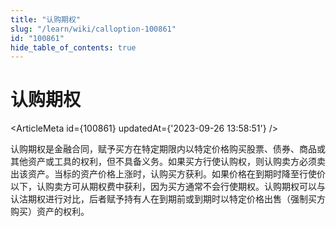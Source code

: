 ```yaml
---
title: "认购期权"
slug: "/learn/wiki/calloption-100861"
id: "100861"
hide_table_of_contents: true
---
```



# 认购期权

<ArticleMeta id={100861} updatedAt={'2023-09-26 13:58:51'} />
<div className='border-solid border-b border-t-0 my-4 border-[var(--ifm-color-gray-300)]' />

认购期权是金融合同，赋予买方在特定期限内以特定价格购买股票、债券、商品或其他资产或工具的权利，但不具备义务。如果买方行使认购权，则认购卖方必须卖出该资产。当标的资产价格上涨时，认购买方获利。如果价格在到期时降至行使价以下，认购卖方可从期权费中获利，因为买方通常不会行使期权。认购期权可以与认沽期权进行对比，后者赋予持有人在到期前或到期时以特定价格出售（强制买方购买）资产的权利。
